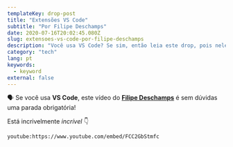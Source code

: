 ```yaml
---
templateKey: drop-post
title: "Extensões VS Code"
subtitle: "Por Filipe Deschamps"
date: 2020-07-16T20:02:45.080Z
slug: extensoes-vs-code-por-filipe-deschamps
description: "Você usa VS Code? Se sim, então leia este drop, pois nele tem um vídeo do Indomável @FilipeDeschamps citando várias extensões incríveis para melhorar nossa produtividade ao usar esse editor lindo e maravilhoso. Está incrível!"
category: "tech"
lang: pt
keywords:
  - keyword
external: false
---
```



<Drop>

🗣 Se você usa **VS Code**, este vídeo do **[Filipe Deschamps](https://www.youtube.com/channel/UCU5JicSrEM5A63jkJ2QvGYw)** é sem dúvidas uma parada obrigatória!

Está incrivelmente _incrível_ 👇

`youtube:https://www.youtube.com/embed/FCC2GbStmfc`

</Drop>
